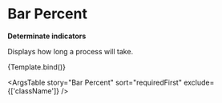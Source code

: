 
<Meta title="UI Elements/Loading States/Bar Percent" component={BarPercent} />

# Bar Percent

**Determinate indicators**

Displays how long a process will take.


<Canvas>
  <Story
    name="Bar Percent"
    args={{ max: 100, value: 60 }}
    argTypes={{
      max: {
        description:
          'The maximum allowed value and should not be equal to min.',
      },
      value: {
        description:
          'The value of the progress indicator for the determinate and buffer variants.',
      },
      isFetchingValue: {
        description:
          'Applies styles to show that the value is being retrieved.',
      },
      narrow: {
        description: 'Decreases the height of the bar.',
      },
      rounded: {
        description: 'Applies a `border-radius` to the bar.',
      },
      valueBuffer: {
        description: 'The value for the buffer variant.',
      },
    }}
  >
    {Template.bind()}
  </Story>
</Canvas>

<ArgsTable story="Bar Percent" sort="requiredFirst" exclude={['className']} />
